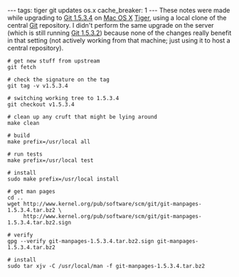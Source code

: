 ---
tags: tiger git updates os.x
cache_breaker: 1
---
These notes were made while upgrading to [[Git 1.5.3.4]] on [[Mac OS X]] [[Tiger]], using a local clone of the central [[Git]] repository. I didn't perform the same upgrade on the server (which is still running [[Git 1.5.3.2]]) because none of the changes really benefit in that setting (not actively working from that machine; just using it to host a central repository).

<pre># get new stuff from upstream
git fetch

# check the signature on the tag
git tag -v v1.5.3.4

# switching working tree to 1.5.3.4
git checkout v1.5.3.4

# clean up any cruft that might be lying around
make clean

# build
make prefix=/usr/local all

# run tests
make prefix=/usr/local test

# install
sudo make prefix=/usr/local install

# get man pages
cd ..
wget http://www.kernel.org/pub/software/scm/git/git-manpages-1.5.3.4.tar.bz2 \
     http://www.kernel.org/pub/software/scm/git/git-manpages-1.5.3.4.tar.bz2.sign

# verify
gpg --verify git-manpages-1.5.3.4.tar.bz2.sign git-manpages-1.5.3.4.tar.bz2

# install
sudo tar xjv -C /usr/local/man -f git-manpages-1.5.3.4.tar.bz2</pre>
